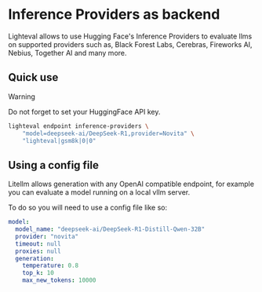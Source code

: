 # Inference Providers as backend

Lighteval allows to use Hugging Face's Inference Providers to evaluate llms on supported providers such as, Black Forest Labs, Cerebras, Fireworks AI, Nebius, Together AI and many more.

## Quick use

> [!WARNING]
> Do not forget to set your HuggingFace API key.


```bash
lighteval endpoint inference-providers \
    "model=deepseek-ai/DeepSeek-R1,provider=Novita" \
    "lighteval|gsm8k|0|0"
```

## Using a config file

Litellm allows generation with any OpenAI compatible endpoint, for example you
can evaluate a model running on a local vllm server.

To do so you will need to use a config file like so:

```yaml
model:
  model_name: "deepseek-ai/DeepSeek-R1-Distill-Qwen-32B"
  provider: "novita"
  timeout: null
  proxies: null
  generation:
    temperature: 0.8
    top_k: 10
    max_new_tokens: 10000
```
